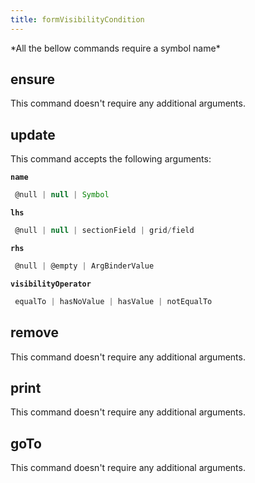 ```yaml
---
title: formVisibilityCondition
---
```



  <Callout type="error" emoji="">
   *All the bellow commands require a symbol name*
  </Callout>

## ensure

This command doesn't require any additional arguments.


## update

This command accepts the following arguments:

**`name`**
```js filename="type"
 @null | null | Symbol
```
**`lhs`**
```js filename="type"
 @null | null | sectionField | grid/field
```
**`rhs`**
```js filename="type"
 @null | @empty | ArgBinderValue
```
**`visibilityOperator`**
```js filename="type"
 equalTo | hasNoValue | hasValue | notEqualTo
```

## remove

This command doesn't require any additional arguments.


## print

This command doesn't require any additional arguments.


## goTo


This command doesn't require any additional arguments.

